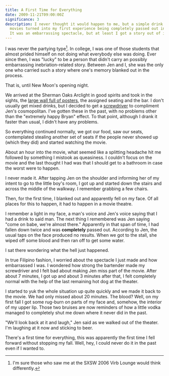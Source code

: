 ```yaml
---
title: A First Time for Everything
date: 2009-11-21T09:00:00Z
significance: 3
description: I never thought it would happen to me, but a simple drink at the
  movies turned into my first experience being completely passed out in public.
  It was an embarrassing spectacle, but at least I got a story out of it.
---
```


I was never the partying type[^1]. In college, I was one of those students that almost prided himself on not doing what everybody else was doing. Ever since then, I was "lucky" to be a person that didn't carry an possibly embarrassing inebriation-related story. Between Jen and I, she was the only one who carried such a story where one's memory blanked out in the process.

That is, until New Moon's opening night.

We arrived at the Sherman Oaks Arclight in good spirits and took in the sights, the [large wall full of posters][1], the assigned seating and the bar. I don't usually get mixed drinks, but I decided to get a [screwdriver][2] to compliment Jen's cosmopolitan. I've gotten these in the past, with no problems other than the "extremely happy Bryan" effect. To that point, although I drank it faster than usual, I didn't have any problems.

So everything continued normally, we got our food, saw our seats, contemplated stealing another set of seats if the people never showed up (which they did) and started watching the movie.

About an hour into the movie, what seemed like a splitting headache hit me followed by something I mistook as queasiness. I couldn't focus on the movie and the last thought I had was that I should get to a bathroom in case the worst were to happen.

I never made it. After tapping Jen on the shoulder and informing her of my intent to go to the little boy's room, I got up and started down the stairs and across the middle of the walkway. I remember grabbing a few chairs.

Then, for the first time, I blanked out and apparently fell on my face. Of all places for this to happen, it had to happen in a movie theatre.

I remember a light in my face, a man's voice and Jen's voice saying that I had a drink to said man. The next thing I remembered was Jen saying "come on babe, we're almost there." Apparently in that span of time, I had fallen down twice and was **completely** passed out. According to Jen, the usual taps on the face produced no results. When we got to the stall, she wiped off some blood and then ran off to get some water.

I sat there wondering what the hell just happened.

In true Filipino fashion, I worried about the spectacle I just made and how embarrassed I was. I wondered how strong the bartender made my screwdriver and I felt bad about making Jen miss part of the movie. After about 7 minutes, I got up and about 3 minutes after that, I felt completely normal with the help of the last remaining hot dog at the theater.

I started to yuk the whole situation up quite quickly and we made it back to the movie. We had only missed about 20 minutes. The blood? Well, on my first fall I got some rug-burn on parts of my face and, somehow, the interior of my upper lip. Those two bruises are now reminders of how a little vodka managed to completely shut me down where it never did in the past.

"We'll look back at it and laugh," Jen said as we walked out of the theater. I'm laughing at it now and sticking to beer.

There's a first time for everything, this was apparently the first time I fell forward without stopping my fall. Well, hey, I could never do it in the past even if I wanted to.

[^1]: I'm sure those who saw me at the SXSW 2006 Virb Lounge would think differently.

[1]: http://www.flickr.com/photos/avalonstar/4122161435/
[2]: http://en.wikipedia.org/wiki/Screwdriver_(cocktail)
